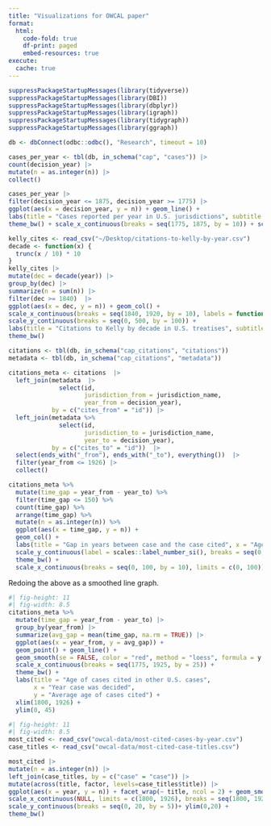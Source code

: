 ```yaml
---
title: "Visualizations for OWCAL paper"
format: 
  html:
    code-fold: true
    df-print: paged
    embed-resources: true
execute:
  cache: true
---
```


```r
suppressPackageStartupMessages(library(tidyverse))
suppressPackageStartupMessages(library(DBI))
suppressPackageStartupMessages(library(dbplyr))
suppressPackageStartupMessages(library(igraph))
suppressPackageStartupMessages(library(tidygraph))
suppressPackageStartupMessages(library(ggraph))
```


```r
db <- dbConnect(odbc::odbc(), "Research", timeout = 10)

cases_per_year <- tbl(db, in_schema("cap", "cases")) |>
count(decision_year) |>
mutate(n = as.integer(n)) |>
collect()
```

```r
cases_per_year |>
filter(decision_year <= 1875, decision_year >= 1775) |>
ggplot(aes(x = decision_year, y = n)) + geom_line() +
labs(title = "Cases reported per year in U.S. jurisdictions", subtitle = "Cases digitized in Caselaw Access Project", caption = "Legal Modernism project", x = NULL, y = "Cases reported") + 
theme_bw() + scale_x_continuous(breaks = seq(1775, 1875, by = 10)) + scale_y_continuous(labels = scales::comma, breaks = seq(0, 12000, by = 1000))
```

```r
kelly_cites <- read_csv("~/Desktop/citations-to-kelly-by-year.csv")
decade <- function(x) {
  trunc(x / 10) * 10
}
kelly_cites |>
mutate(dec = decade(year)) |>
group_by(dec) |>
summarize(n = sum(n)) |>
filter(dec >= 1840)  |>
ggplot(aes(x = dec, y = n)) + geom_col() +
scale_x_continuous(breaks = seq(1840, 1920, by = 10), labels = function(x) {str_c(x, "s")}) + 
scale_y_continuous(breaks = seq(0, 500, by = 100)) +
labs(title = "Citations to Kelly by decade in U.S. treatises", subtitle = "These citations were to 'Kelly' and not to the official 'Ga.' reporter", caption = "Legal Modernism project", x = NULL, y = "Nymber of citations") + 
theme_bw()
```


```r
citations <- tbl(db, in_schema("cap_citations", "citations"))
metadata <- tbl(db, in_schema("cap_citations", "metadata"))

citations_meta <- citations  |>
  left_join(metadata  |>
              select(id, 
                     jurisdiction_from = jurisdiction_name,
                     year_from = decision_year),
            by = c("cites_from" = "id")) |>
  left_join(metadata %>%
              select(id, 
                     jurisdiction_to = jurisdiction_name,
                     year_to = decision_year),
            by = c("cites_to" = "id"))  |> 
  select(ends_with("_from"), ends_with("_to"), everything())  |>
  filter(year_from <= 1926) |>
  collect()
```

```r
citations_meta %>% 
  mutate(time_gap = year_from - year_to) %>% 
  filter(time_gap <= 150) %>% 
  count(time_gap) %>% 
  arrange(time_gap) %>% 
  mutate(n = as.integer(n)) %>% 
  ggplot(aes(x = time_gap, y = n)) +
  geom_col() +
  labs(title = "Gap in years between case and the case cited", x = "Age of citation", y = "Number of citations", caption = "Legal Modernism project", subtitle = "Cases before 1926 citing other cases, as detected by the Caselaw Access Project") +
  scale_y_continuous(label = scales::label_number_si(), breaks = seq(0, 300e3, by = 50e3)) +
  theme_bw() +
  scale_x_continuous(breaks = seq(0, 100, by = 10), limits = c(0, 100))  
```

Redoing the above as a smoothed line graph.

```r
#| fig-height: 11
#| fig-width: 8.5
citations_meta %>% 
  mutate(time_gap = year_from - year_to) |> 
  group_by(year_from) |> 
  summarize(avg_gap = mean(time_gap, na.rm = TRUE)) |>
  ggplot(aes(x = year_from, y = avg_gap)) +
  geom_point() + geom_line() +
  geom_smooth(se = FALSE, color = "red", method = "loess", formula = y ~ x) +
  scale_x_continuous(breaks = seq(1775, 1925, by = 25)) +
  theme_bw() +
  labs(title = "Age of cases cited in other U.S. cases",
       x = "Year case was decided",
       y = "Average age of cases cited") +
  xlim(1800, 1926) +
  ylim(0, 45)
```


```r
#| fig-height: 11
#| fig-width: 8.5
most_cited <- read_csv("owcal-data/most-cited-cases-by-year.csv")
case_titles <- read_csv("owcal-data/most-cited-case-titles.csv")

most_cited |>
mutate(n = as.integer(n)) |>
left_join(case_titles, by = c("case" = "case")) |> 
mutate(across(title, factor, levels=case_titles$title)) |>
ggplot(aes(x = year, y = n)) + facet_wrap(~ title, ncol = 2) + geom_smooth(se = FALSE, color = "black") + geom_point(alpha = 0.2) + labs(title = "Citations from legal treatises to most significant state cases, 1800–1926", subtitle = "Smoothed citations per year", x = NULL, y = "Citations per year", caption = "Legal Modernism project") +
scale_x_continuous(NULL, limits = c(1800, 1926), breaks = seq(1800, 1925, by = 25)) +
scale_y_continuous(breaks = seq(0, 20, by = 5))+ ylim(0,20) +
theme_bw()
```
